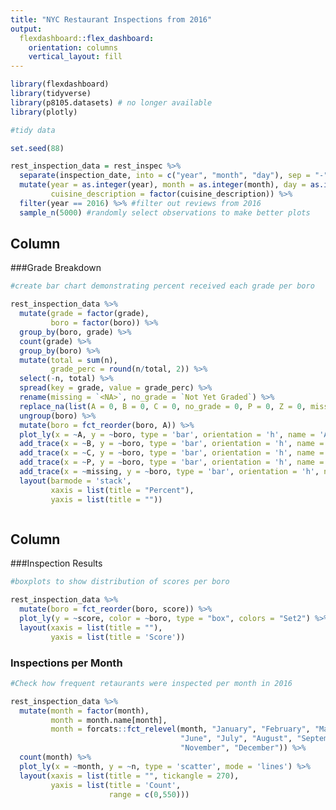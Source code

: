 ```yaml
---
title: "NYC Restaurant Inspections from 2016"
output: 
  flexdashboard::flex_dashboard:
    orientation: columns
    vertical_layout: fill
---
```


```r
library(flexdashboard)
library(tidyverse)
library(p8105.datasets) # no longer available
library(plotly)
```


```r
#tidy data

set.seed(88)

rest_inspection_data = rest_inspec %>%
  separate(inspection_date, into = c("year", "month", "day"), sep = "-") %>%
  mutate(year = as.integer(year), month = as.integer(month), day = as.integer(day),
         cuisine_description = factor(cuisine_description)) %>%
  filter(year == 2016) %>% #filter out reviews from 2016
  sample_n(5000) #randomly select observations to make better plots

```


Column {data-width=500}
-----------------------------------------------------------------------

###Grade Breakdown

```r
#create bar chart demonstrating percent received each grade per boro

rest_inspection_data %>%
  mutate(grade = factor(grade),
         boro = factor(boro)) %>%
  group_by(boro, grade) %>%
  count(grade) %>%
  group_by(boro) %>%
  mutate(total = sum(n),
         grade_perc = round(n/total, 2)) %>%
  select(-n, total) %>%
  spread(key = grade, value = grade_perc) %>%
  rename(missing = `<NA>`, no_grade = `Not Yet Graded`) %>%
  replace_na(list(A = 0, B = 0, C = 0, no_grade = 0, P = 0, Z = 0, missing = 0)) %>%
  ungroup(boro) %>%
  mutate(boro = fct_reorder(boro, A)) %>% 
  plot_ly(x = ~A, y = ~boro, type = 'bar', orientation = 'h', name = 'A') %>%
  add_trace(x = ~B, y = ~boro, type = 'bar', orientation = 'h', name = 'B') %>%
  add_trace(x = ~C, y = ~boro, type = 'bar', orientation = 'h', name = 'C') %>%
  add_trace(x = ~P, y = ~boro, type = 'bar', orientation = 'h', name = 'P') %>%
  add_trace(x = ~missing, y = ~boro, type = 'bar', orientation = 'h', name = 'Missing') %>%
  layout(barmode = 'stack',
         xaxis = list(title = "Percent"),
         yaxis = list(title = ""))



```

Column {data-width=500}
-----------------------------------------------------------------------

###Inspection Results

```r
#boxplots to show distribution of scores per boro

rest_inspection_data %>%
  mutate(boro = fct_reorder(boro, score)) %>% 
  plot_ly(y = ~score, color = ~boro, type = "box", colors = "Set2") %>%
  layout(xaxis = list(title = ""),
         yaxis = list(title = 'Score'))
```

### Inspections per Month

```r
#Check how frequent retaurants were inspected per month in 2016

rest_inspection_data %>%
  mutate(month = factor(month),
         month = month.name[month],
         month = forcats::fct_relevel(month, "January", "February", "March", "April", "May",
                                      "June", "July", "August", "September", "October", 
                                      "November", "December")) %>%
  count(month) %>%
  plot_ly(x = ~month, y = ~n, type = 'scatter', mode = 'lines') %>%
  layout(xaxis = list(title = "", tickangle = 270),
         yaxis = list(title = 'Count',
                      range = c(0,550)))

```
